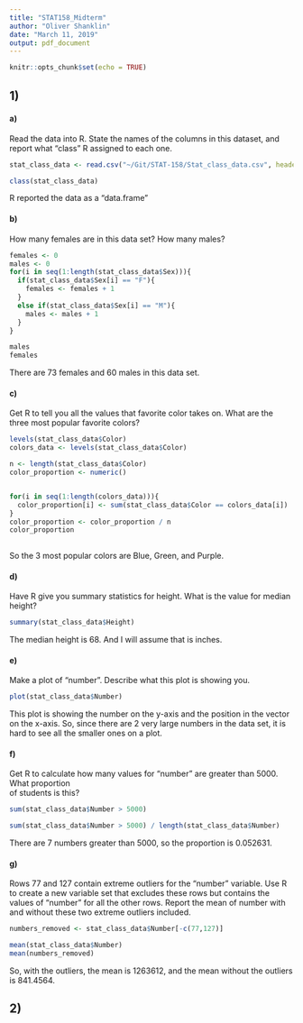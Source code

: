 ---
title: "STAT158_Midterm"
author: "Oliver Shanklin"
date: "March 11, 2019"
output: pdf_document
---

```{r setup, include=FALSE}
knitr::opts_chunk$set(echo = TRUE)
```

## 1)

#### a)

Read the data into R. State the names of	the	columns	in	this	dataset,	and	report	what	"class"	R	assigned	to	each	one.
```{r}
stat_class_data <- read.csv("~/Git/STAT-158/Stat_class_data.csv", header=T)

class(stat_class_data)

```

R reported the data as a "data.frame"

#### b)

How	many	females	are	in	this	data	set?		How	many	males?

```{r}
females <- 0
males <- 0
for(i in seq(1:length(stat_class_data$Sex))){
  if(stat_class_data$Sex[i] == "F"){
    females <- females + 1
  }
  else if(stat_class_data$Sex[i] == "M"){
    males <- males + 1
  }
}

males
females


```
There are 73 females and 60 males in this data set.


#### c)

Get	R	to	tell	you	all	the	values	that	favorite	color	takes	on.		What	are	the	three	most	popular	
favorite	colors?


```{r}
levels(stat_class_data$Color)
colors_data <- levels(stat_class_data$Color)

n <- length(stat_class_data$Color)
color_proportion <- numeric()


for(i in seq(1:length(colors_data))){
  color_proportion[i] <- sum(stat_class_data$Color == colors_data[i])
}
color_proportion <- color_proportion / n
color_proportion
  
```
So the 3 most popular colors are Blue, Green, and Purple.

#### d)

Have	R	give	you	summary	statistics	for	height.			What	is	the	value	for	median	height?


```{r}

summary(stat_class_data$Height)

```


The median height is 68. And I will assume that is inches.

#### e)

Make	a	plot	of	"number".		Describe	what	this	plot	is	showing	you.

```{r}
plot(stat_class_data$Number)

```

This plot is showing the number on the y-axis and the position in the vector on the x-axis. So, since there are 2 very large numbers in the data set, it is hard to see all the smaller ones on a plot.


#### f)

Get	R	to	calculate	how	many	values	for	"number"	are	greater	than	5000.		What	proportion	
of	students	is	this?

```{r}
sum(stat_class_data$Number > 5000)

sum(stat_class_data$Number > 5000) / length(stat_class_data$Number)


```

There are 7 numbers greater than 5000, so the proportion is 0.052631.


#### g)

Rows	77	and	127	contain	extreme	outliers	for	the	"number"	variable.		Use	R	to	create	a	new	variable	set	that	excludes	these	rows	but	contains	the	values	of	"number"	for	all	the	other	rows.		Report	the	mean	of	number	with	and	without	these	two	extreme	outliers	included.	

```{r}

numbers_removed <- stat_class_data$Number[-c(77,127)]

mean(stat_class_data$Number)
mean(numbers_removed)

```

So, with the outliers, the mean is 1263612, and the mean without the outliers is 841.4564.


## 2)












